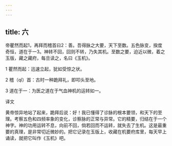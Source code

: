 ```yaml
---
---
---
```

title: 六
---




帝瞿然而起1，再拜而稽首曰2：善。吾得脉之大要，天下至数。五色脉变，揆度奇恒，道在于一3。神转不回，回则不转，乃失其机。至数之要，迫近以微，着之玉版，藏之藏府，每旦读之，名曰《玉机》。

1 瞿然而起：迅速立起，犹如受惊之状。

2 稽（qǐ）首：古时一种跪拜礼，即叩头至地。

3 道在于一：为医之道在于气血神机的运转如一。

译文

黄帝惊异地站了起来，跪拜后说：好！我已懂得了诊脉的根本要领，和天下的至理。考察五色和四频率象的变化，诊察脉的正常与异常。它的精要，归结在于一个神字。神的功用运转不息，向前不回，倘若回而不运转，就失去了生机。这是最重要的真理，是非常切近微妙的。把它记录在玉版上，收藏在机要府库里，每天早上诵读，就把它叫作《玉机》吧。